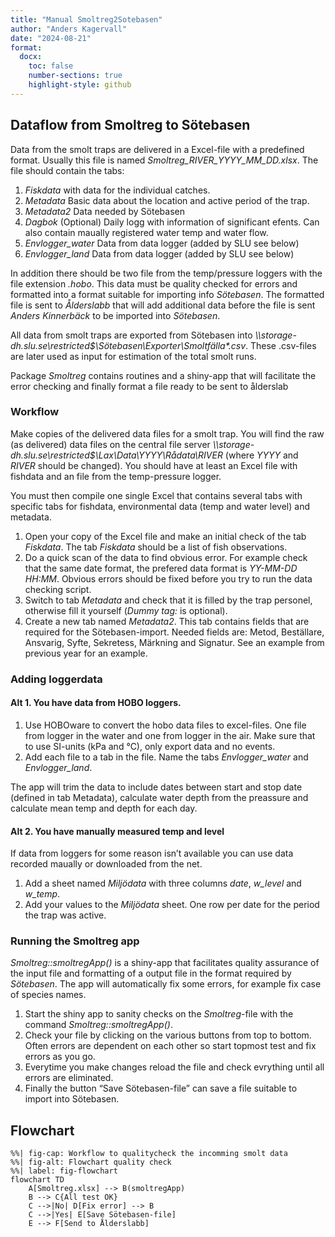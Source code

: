 ```yaml
---
title: "Manual Smoltreg2Sotebasen"
author: "Anders Kagervall"
date: "2024-08-21"
format:
  docx:
    toc: false
    number-sections: true
    highlight-style: github
---
```


## Dataflow from Smoltreg to Sötebasen

Data from the smolt traps are delivered in a Excel-file with a
predefined format. Usually this file is named
*Smoltreg_RIVER_YYYY_MM_DD.xlsx*. The file should contain the tabs:

1.  *Fiskdata* with data for the individual catches.
2.  *Metadata* Basic data about the location and active period of the
    trap.
3.  *Metadata2* Data needed by Sötebasen
4.  *Dagbok* (Optional) Daily logg with information of significant
    efents. Can also contain maually registered water temp and water
    flow.
5.  *Envlogger_water* Data from data logger (added by SLU see below)
6.  *Envlogger_land* Data from data logger (added by SLU see below)

In addition there should be two file from the temp/pressure loggers with
the file extension *.hobo*. This data must be quality checked for errors
and formatted into a format suitable for importing info *Sötebasen*. The
formatted file is sent to *Ålderslabb* that will add additional data
before the file is sent *Anders Kinnerbäck* to be imported into
*Sötebasen*.

All data from smolt traps are exported from Sötebasen into
*\\\\storage-dh.slu.se\\restricted\$\\Sötebasen\\Exporter\\Smoltfälla\*.csv*.
These .csv-files are later used as input for estimation of the total
smolt runs.

Package *Smoltreg* contains routines and a shiny-app that will
facilitate the error checking and finally format a file ready to be sent
to ålderslab

### Workflow

Make copies of the delivered data files for a smolt trap. You will find
the raw (as delivered) data files on the central file server
*\\\\storage-dh.slu.se\\restricted\$\\Lax\\Data\\YYYY\\Rådata\\RIVER*
(where *YYYY* and *RIVER* should be changed). You should have at least
an Excel file with fishdata and an file from the temp-pressure logger.

You must then compile one single Excel that contains several tabs with
specific tabs for fishdata, environmental data (temp and water level)
and metadata.

1.  Open your copy of the Excel file and make an initial check of the
    tab *Fiskdata*. The tab *Fiskdata* should be a list of fish
    observations.
2.  Do a quick scan of the data to find obvious error. For example check
    that the same date format, the prefered data format is *YY-MM-DD
    HH:MM*. Obvious errors should be fixed before you try to run the
    data checking script.
3.  Switch to tab *Metadata* and check that it is filled by the trap
    personel, otherwise fill it yourself (*Dummy tag:* is optional).
4.  Create a new tab named *Metadata2*. This tab contains fields that
    are required for the Sötebasen-import. Needed fields are: Metod,
    Beställare, Ansvarig, Syfte, Sekretess, Märkning and Signatur. See
    an example from previous year for an example.

### Adding loggerdata

#### Alt 1. You have data from HOBO loggers.

1.  Use HOBOware to convert the hobo data files to excel-files. One file
    from logger in the water and one from logger in the air. Make sure
    that to use SI-units (kPa and °C), only export data and no events.
2.  Add each file to a tab in the file. Name the tabs *Envlogger_water*
    and *Envlogger_land*.

The app will trim the data to include dates between start and stop date
(defined in tab Metadata), calculate water depth from the preassure and
calculate mean temp and depth for each day.

#### Alt 2. You have manually measured temp and level

If data from loggers for some reason isn't available you can use data
recorded maually or downloaded from the net.

1.  Add a sheet named *Miljödata* with three columns *date*, *w_level*
    and *w_temp*.
2.  Add your values to the *Miljödata* sheet. One row per date for the
    period the trap was active.

### Running the Smoltreg app

*Smoltreg::smoltregApp()* is a shiny-app that facilitates quality
assurance of the input file and formatting of a output file in the
format required by *Sötebasen*. The app will automatically fix some
errors, for example fix case of species names.

1.  Start the shiny app to sanity checks on the *Smoltreg*-file with the
    command *Smoltreg::smoltregApp()*.
2.  Check your file by clicking on the various buttons from top to
    bottom. Often errors are dependent on each other so start topmost
    test and fix errors as you go.
3.  Everytime you make changes reload the file and check evrything until
    all errors are eliminated.
4.  Finally the button "Save Sötebasen-file" can save a file suitable to
    import into Sötebasen.

## Flowchart

```mermaid
%%| fig-cap: Workflow to qualitycheck the incomming smolt data 
%%| fig-alt: Flowchart quality check
%%| label: fig-flowchart
flowchart TD
    A[Smoltreg.xlsx] --> B(smoltregApp)
    B --> C{All test OK}
    C -->|No| D[Fix error] --> B
    C -->|Yes| E[Save Sötebasen-file]
    E --> F[Send to Ålderslabb]
```

